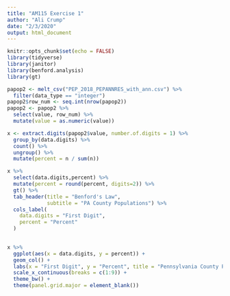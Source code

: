 ```yaml
---
title: "AM115 Exercise 1"
author: "Ali Crump"
date: "2/3/2020"
output: html_document
---
```


```r
knitr::opts_chunk$set(echo = FALSE)
library(tidyverse)
library(janitor)
library(benford.analysis)
library(gt)
```


```r
papop2 <- melt_csv("PEP_2018_PEPANNRES_with_ann.csv") %>% 
  filter(data_type == "integer")
papop2$row_num <- seq.int(nrow(papop2))
papop2 <- papop2 %>% 
  select(value, row_num) %>% 
  mutate(value = as.numeric(value))
```

```r
x <- extract.digits(papop2$value, number.of.digits = 1) %>% 
  group_by(data.digits) %>% 
  count() %>% 
  ungroup() %>% 
  mutate(percent = n / sum(n))
```


```r
x %>% 
  select(data.digits,percent) %>% 
  mutate(percent = round(percent, digits=2)) %>% 
  gt() %>% 
  tab_header(title = "Benford's Law", 
             subtitle = "PA County Populations") %>% 
  cols_label(
    data.digits = "First Digit",
    percent = "Percent"
  )
  
```


```r
x %>% 
  ggplot(aes(x = data.digits, y = percent)) +
  geom_col() +
  labs(x = "First Digit", y = "Percent", title = "Pennsylvania County Populations", subtitle = "Benford's Law") +
  scale_x_continuous(breaks = c(1:9)) +
  theme_bw() +
  theme(panel.grid.major = element_blank())

```




